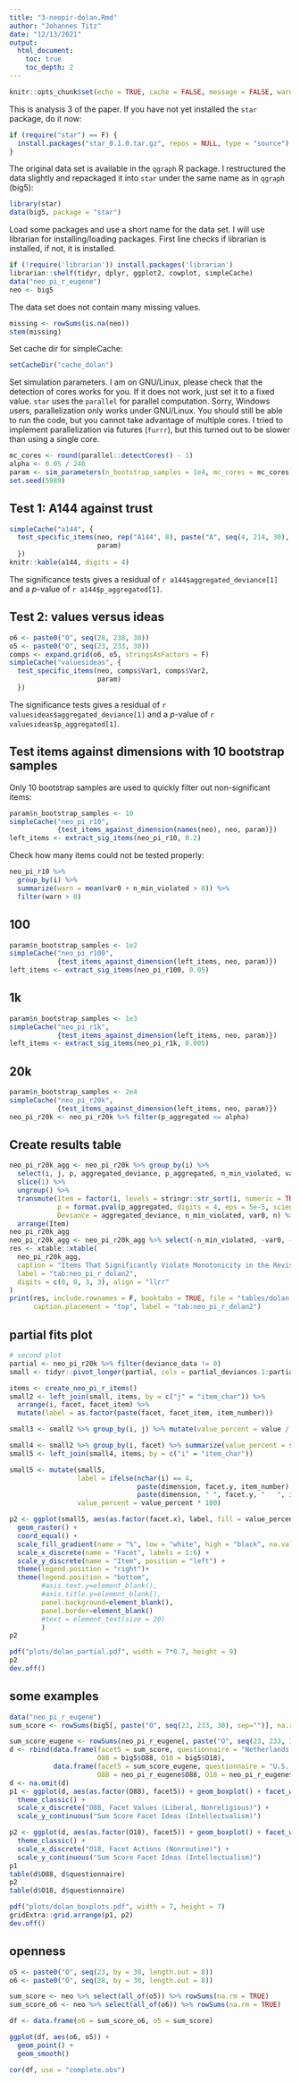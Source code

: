 ```yaml
---
title: "3-neopir-dolan.Rmd"
author: "Johannes Titz"
date: "12/13/2021"
output:
  html_document:
    toc: true
    toc_depth: 2
---
```


```r
knitr::opts_chunk$set(echo = TRUE, cache = FALSE, message = FALSE, warning = FALSE)
```

This is analysis 3 of the paper. If you have not yet installed the `star` package, do it now:

```r
if (require("star") == F) {
  install.packages("star_0.1.0.tar.gz", repos = NULL, type = "source")
}
```

The original data set is available in the `qgraph` R package. I restructured the data slightly and repackaged it into `star` under the same name as in `qgraph` (big5):

```r
library(star)
data(big5, package = "star")
```

Load some packages and use a short name for the data set. I will use librarian for installing/loading packages. First line checks if librarian is installed, if not, it is installed.

```r
if (!require('librarian')) install.packages('librarian')
librarian::shelf(tidyr, dplyr, ggplot2, cowplot, simpleCache)
data("neo_pi_r_eugene")
neo <- big5
```

The data set does not contain many missing values.

```r
missing <- rowSums(is.na(neo))
stem(missing)
```

Set cache dir for simpleCache:

```r
setCacheDir("cache_dolan")
```

Set simulation parameters. I am on GNU/Linux, please check that the detection of cores works for you. If it does not work, just set it to a fixed value. `star` uses the `parallel` for parallel computation. Sorry, Windows users, parallelization only works under GNU/Linux. You should still be able to run the code, but you cannot take advantage of multiple cores. I tried to implement parallelization via futures (`furrr`), but this turned out to be slower than using a single core.

```r
mc_cores <- round(parallel::detectCores() - 1)
alpha <- 0.05 / 240
param <- sim_parameters(n_bootstrap_samples = 1e4, mc_cores = mc_cores)
set.seed(5989)
```

## Test 1: A144 against trust

```r
simpleCache("a144", {
  test_specific_items(neo, rep("A144", 8), paste("A", seq(4, 214, 30), sep = ""),
                      param)
  })
knitr::kable(a144, digits = 4)
```

The significance tests gives a residual of `r a144$aggregated_deviance[1]` and a $p$-value of `r a144$p_aggregated[1]`.

## Test 2: values versus ideas

```r
o6 <- paste0("O", seq(28, 238, 30))
o5 <- paste0("O", seq(23, 233, 30))
comps <- expand.grid(o6, o5, stringsAsFactors = F)
simpleCache("valuesideas", {
  test_specific_items(neo, comps$Var1, comps$Var2,
                      param)
  })
```

The significance tests gives a residual of `r valuesideas$aggregated_deviance[1]` and a $p$-value of `r valuesideas$p_aggregated[1]`.

## Test items against dimensions with 10 bootstrap samples

Only 10 bootstrap samples are used to quickly filter out non-significant items:

```r
param$n_bootstrap_samples <- 10
simpleCache("neo_pi_r10",
            {test_items_against_dimension(names(neo), neo, param)})
left_items <- extract_sig_items(neo_pi_r10, 0.2)
```

Check how many items could not be tested properly:

```r
neo_pi_r10 %>% 
  group_by(i) %>% 
  summarize(warn = mean(var0 + n_min_violated > 0)) %>% 
  filter(warn > 0)
```

## 100

```r
param$n_bootstrap_samples <- 1e2
simpleCache("neo_pi_r100", 
            {test_items_against_dimension(left_items, neo, param)})
left_items <- extract_sig_items(neo_pi_r100, 0.05)
```

## 1k

```r
param$n_bootstrap_samples <- 1e3
simpleCache("neo_pi_r1k", 
            {test_items_against_dimension(left_items, neo, param)})
left_items <- extract_sig_items(neo_pi_r1k, 0.005)
```

## 20k

```r
param$n_bootstrap_samples <- 2e4
simpleCache("neo_pi_r20k", 
            {test_items_against_dimension(left_items, neo, param)})
neo_pi_r20k <- neo_pi_r20k %>% filter(p_aggregated <= alpha)
```

## Create results table

```r
neo_pi_r20k_agg <- neo_pi_r20k %>% group_by(i) %>%
  select(i, j, p, aggregated_deviance, p_aggregated, n_min_violated, var0, n) %>% 
  slice(1) %>%
  ungroup() %>%
  transmute(Item = factor(i, levels = stringr::str_sort(i, numeric = TRUE)),
            p = format.pval(p_aggregated, digits = 4, eps = 5e-5, scientific = F),
            Deviance = aggregated_deviance, n_min_violated, var0, n) %>%
  arrange(Item)
neo_pi_r20k_agg
neo_pi_r20k_agg <- neo_pi_r20k_agg %>% select(-n_min_violated, -var0, -n)
res <- xtable::xtable(
  neo_pi_r20k_agg,
  caption = "Items That Significantly Violate Monotonicity in the Revised Dutch NEO Personality Inventory Data Set at an $\\alpha$ of .000208", 
  label = "tab:neo_pi_r_dolan2",
  digits = c(0, 0, 3, 3), align = "llrr"
)
print(res, include.rownames = F, booktabs = TRUE, file = "tables/dolan.tex",
      caption.placement = "top", label = "tab:neo_pi_r_dolan2")
```

## partial fits plot
```r
# second plot
partial <- neo_pi_r20k %>% filter(deviance_data != 0)
small <- tidyr::pivot_longer(partial, cols = partial_deviances.1:partial_deviances.5)

items <- create_neo_pi_r_items()
small2 <- left_join(small, items, by = c("j" = "item_char")) %>%
  arrange(i, facet, facet_item) %>% 
  mutate(label = as.factor(paste(facet, facet_item, item_number)))

small3 <- small2 %>% group_by(i, j) %>% mutate(value_percent = value / aggregated_deviance)

small4 <- small2 %>% group_by(i, facet) %>% summarize(value_percent = sum(value/aggregated_deviance, na.rm=T))
small5 <- left_join(small4, items, by = c("i" = "item_char"))

small5 <- mutate(small5,
                 label = ifelse(nchar(i) == 4,
                                paste(dimension, facet.y, item_number),
                                paste(dimension, " ", facet.y, "   ", item_number, sep = "")),
                 value_percent = value_percent * 100)

p2 <- ggplot(small5, aes(as.factor(facet.x), label, fill = value_percent)) + 
  geom_raster() + 
  coord_equal() + 
  scale_fill_gradient(name = "%", low = "white", high = "black", na.value = "white") + 
  scale_x_discrete(name = "Facet", labels = 1:6) +
  scale_y_discrete(name = "Item", position = "left") + 
  theme(legend.position = "right")+
  theme(legend.position = "bottom",
        #axis.text.y=element_blank(),
        #axis.title.y=element_blank(),
        panel.background=element_blank(),
        panel.border=element_blank()
        #text = element_text(size = 20)
        )
p2

pdf("plots/dolan_partial.pdf", width = 7*0.7, height = 9)
p2
dev.off()
```

## some examples

```r
data("neo_pi_r_eugene")
sum_score <- rowSums(big5[, paste("O", seq(23, 233, 30), sep="")], na.rm = T)

sum_score_eugene <- rowSums(neo_pi_r_eugene[, paste("O", seq(23, 233, 30), sep="")], na.rm = T)
d <- rbind(data.frame(facet5 = sum_score, questionnaire = "Netherlands Sample",
                      O88 = big5$O88, O18 = big5$O18),
           data.frame(facet5 = sum_score_eugene, questionnaire = "U.S. Sample",
                      O88 = neo_pi_r_eugene$O88, O18 = neo_pi_r_eugene$O18))
d <- na.omit(d)
p1 <- ggplot(d, aes(as.factor(O88), facet5)) + geom_boxplot() + facet_wrap(~questionnaire) + 
  theme_classic() + 
  scale_x_discrete("O88, Facet Values (Liberal, Nonreligious)") + 
  scale_y_continuous("Sum Score Facet Ideas (Intellectualism)")

p2 <- ggplot(d, aes(as.factor(O18), facet5)) + geom_boxplot() + facet_wrap(~questionnaire) + 
  theme_classic() +
  scale_x_discrete("O18, Facet Actions (Nonroutine)") + 
  scale_y_continuous("Sum Score Facet Ideas (Intellectualism)")
p1
table(d$O88, d$questionnaire)
p2
table(d$O18, d$questionnaire)
```

```r
pdf("plots/dolan_boxplots.pdf", width = 7, height = 7)
gridExtra::grid.arrange(p1, p2)
dev.off()
```

## openness
```r
o5 <- paste0("O", seq(23, by = 30, length.out = 8))
o6 <- paste0("O", seq(28, by = 30, length.out = 8))

sum_score <- neo %>% select(all_of(o5)) %>% rowSums(na.rm = TRUE)
sum_score_o6 <- neo %>% select(all_of(o6)) %>% rowSums(na.rm = TRUE)

df <- data.frame(o6 = sum_score_o6, o5 = sum_score)

ggplot(df, aes(o6, o5)) +
  geom_point() +
  geom_smooth()

cor(df, use = "complete.obs")
```
